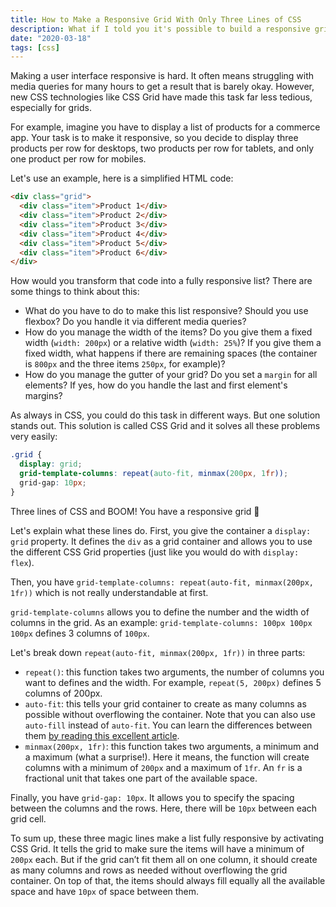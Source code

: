 ```yaml
---
title: How to Make a Responsive Grid With Only Three Lines of CSS
description: What if I told you it's possible to build a responsive grid that works both on desktop, tablet and mobile with just three lines of CSS? Find out in this post how you can achieve this result.
date: "2020-03-18"
tags: [css]
---
```


Making a user interface responsive is hard. It often means struggling with media queries for many hours to get a result that is barely okay. However, new CSS technologies like CSS Grid have made this task far less tedious, especially for grids.

For example, imagine you have to display a list of products for a commerce app. Your task is to make it responsive, so you decide to display three products per row for desktops, two products per row for tablets, and only one product per row for mobiles.

Let's use an example, here is a simplified HTML code:

```html
<div class="grid">
  <div class="item">Product 1</div>
  <div class="item">Product 2</div>
  <div class="item">Product 3</div>
  <div class="item">Product 4</div>
  <div class="item">Product 5</div>
  <div class="item">Product 6</div>
</div>
```

How would you transform that code into a fully responsive list? There are some things to think about this:

- What do you have to do to make this list responsive? Should you use flexbox? Do you handle it via different media queries?
- How do you manage the width of the items? Do you give them a fixed width (`width: 200px`) or a relative width (`width: 25%`)? If you give them a fixed width, what happens if there are remaining spaces (the container is `800px` and the three items `250px`, for example)?
- How do you manage the gutter of your grid? Do you set a `margin` for all elements? If yes, how do you handle the last and first element's margins?

As always in CSS, you could do this task in different ways. But one solution stands out. This solution is called CSS Grid and it solves all these problems very easily:

```css
.grid {
  display: grid;
  grid-template-columns: repeat(auto-fit, minmax(200px, 1fr));
  grid-gap: 10px;
}
```

Three lines of CSS and BOOM! You have a responsive grid 🤯

Let's explain what these lines do. First, you give the container a `display: grid` property. It defines the `div` as a grid container and allows you to use the different CSS Grid properties (just like you would do with `display: flex`).

Then, you have `grid-template-columns: repeat(auto-fit, minmax(200px, 1fr))` which is not really understandable at first.

`grid-template-columns` allows you to define the number and the width of columns in the grid. As an example: `grid-template-columns: 100px 100px 100px` defines 3 columns of `100px`.

Let's break down `repeat(auto-fit, minmax(200px, 1fr))` in three parts:

- `repeat()`: this function takes two arguments, the number of columns you want to defines and the width. For example, `repeat(5, 200px)` defines 5 columns of 200px.
- `auto-fit`: this tells your grid container to create as many columns as possible without overflowing the container. Note that you can also use `auto-fill` instead of `auto-fit`. You can learn the differences between them [by reading this excellent article](https://css-tricks.com/auto-sizing-columns-css-grid-auto-fill-vs-auto-fit/).
- `minmax(200px, 1fr)`: this function takes two arguments, a minimum and a maximum (what a surprise!). Here it means, the function will create columns with a minimum of `200px` and a maximum of `1fr`. An `fr` is a fractional unit that takes one part of the available space.

Finally, you have `grid-gap: 10px`. It allows you to specify the spacing between the columns and the rows. Here, there will be `10px` between each grid cell.

To sum up, these three magic lines make a list fully responsive by activating CSS Grid. It tells the grid to make sure the items will have a minimum of `200px` each. But if the grid can’t fit them all on one column, it should create as many columns and rows as needed without overflowing the grid container. On top of that, the items should always fill equally all the available space and have `10px` of space between them.
